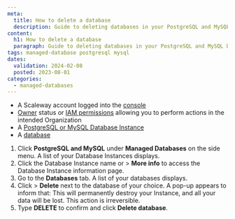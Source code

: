 ```yaml
---
meta:
  title: How to delete a database
  description: Guide to deleting databases in your PostgreSQL and MySQL Database Instances.
content:
  h1: How to delete a database
  paragraph: Guide to deleting databases in your PostgreSQL and MySQL Database Instances.
tags: managed-database postgresql mysql
dates:
  validation: 2024-02-08
  posted: 2023-08-01
categories:
  - managed-databases
---
```


<Macro id="requirements" />

- A Scaleway account logged into the [console](https://console.scaleway.com/)
- [Owner](/identity-and-access-management/iam/concepts/#owner) status or [IAM permissions](/identity-and-access-management/iam/concepts/#permission) allowing you to perform actions in the intended Organization
- A [PostgreSQL or MySQL Database Instance](/managed-databases/postgresql-and-mysql/quickstart/)
- A [database](/managed-databases/postgresql-and-mysql/how-to/add-a-database/)

1. Click **PostgreSQL and MySQL** under **Managed Databases** on the side menu. A list of your Database Instances displays.
2. Click the Database Instance name or <Icon name="more" /> > **More info** to access the Database Instance information page.
3. Go to the **Databases** tab. A list of your databases displays.
4. Click <Icon name="more" /> > **Delete** next to the database of your choice. A pop-up appears to inform that:
    <Message type="important">
      This will permanently destroy your Instance, and all your data will be lost. This action is irreversible.
    </Message>
5. Type **DELETE** to confirm and click **Delete database**.